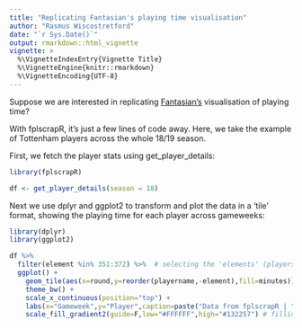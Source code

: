 ```yaml
---
title: "Replicating Fantasian's playing time visualisation"
author: "Rasmus Wiscostretford"
date: "`r Sys.Date()`"
output: rmarkdown::html_vignette
vignette: >
  %\VignetteIndexEntry{Vignette Title}
  %\VignetteEngine{knitr::rmarkdown}
  %\VignetteEncoding{UTF-8}
---
```


Suppose we are interested in replicating [Fantasian's](https://twitter.com/FantasianPL) visualisation of playing time?

With fplscrapR, it's just a few lines of code away. Here, we take the example of Tottenham players across the whole 18/19 season.

First, we fetch the player stats using get_player_details:

```r

library(fplscrapR)

df <- get_player_details(season = 18)
```

Next we use dplyr and ggplot2 to transform and plot the data in a 'tile' format, showing the playing time for each player across gameweeks:

```r

library(dplyr)
library(ggplot2)
```

```r

df %>% 
  filter(element %in% 351:372) %>%  # selecting the 'elements' (players) from Tottenham
  ggplot() +
    geom_tile(aes(x=round,y=reorder(playername,-element),fill=minutes)) +
    theme_bw() +
    scale_x_continuous(position="top") +
    labs(x="Gameweek",y="Player",caption=paste("Data from fplscrapR | ",Sys.Date(),sep="")) +
    scale_fill_gradient2(guide=F,low="#FFFFFF",high="#132257") # filling each tile based on the 'minutes' value, from 'low' (white) to 'high' (the 'Spurs blue')
```

